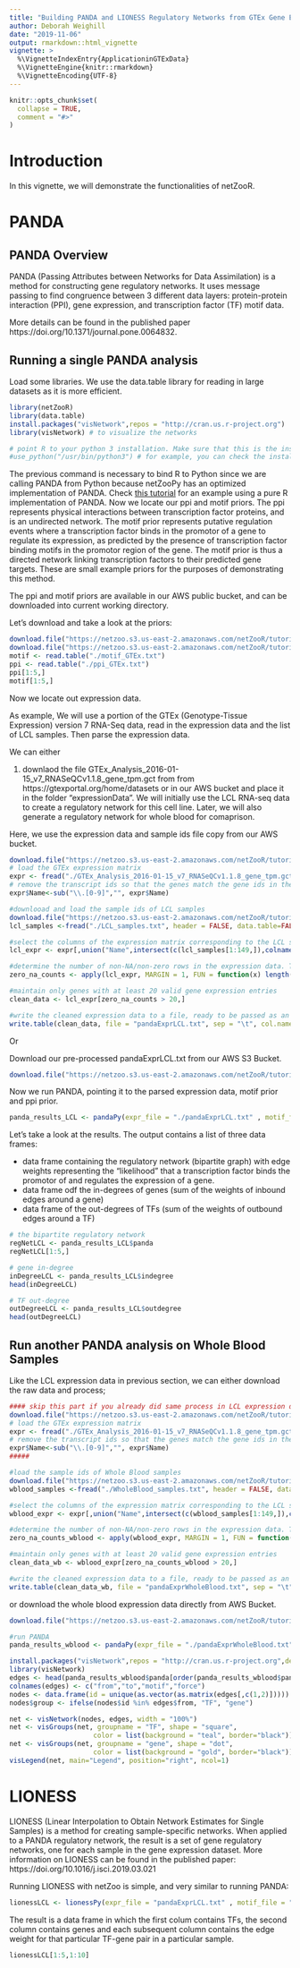 ```yaml
---
title: "Building PANDA and LIONESS Regulatory Networks from GTEx Gene Expression Data in R"
author: Deborah Weighill
date: "2019-11-06"
output: rmarkdown::html_vignette
vignette: >
  %\VignetteIndexEntry{ApplicationinGTExData}
  %\VignetteEngine{knitr::rmarkdown}
  %\VignetteEncoding{UTF-8}
---
```


```r
knitr::opts_chunk$set(
  collapse = TRUE,
  comment = "#>"
)
```


# Introduction
In this vignette, we will demonstrate the functionalities of netZooR. 

# PANDA

## PANDA Overview
PANDA (Passing Attributes between Networks for Data Assimilation) is a method for constructing gene regulatory networks. It uses message passing to find congruence between 3 different data layers: protein-protein interaction (PPI), gene expression, and transcription factor (TF) motif data.

More details can be found in the published paper https://doi.org/10.1371/journal.pone.0064832.

## Running a single PANDA analysis

Load some libraries. We use the data.table library for reading in large datasets as it is more efficient.
```r
library(netZooR)
library(data.table)
install.packages("visNetwork",repos = "http://cran.us.r-project.org")
library(visNetwork) # to visualize the networks
```

```r
# point R to your python 3 installation. Make sure that this is the installation that has all the required python libraries (numpy, scipy, etc) installed. netZooR uses a python implementation of PANDA under the hood.
#use_python("/usr/bin/python3") # for example, you can check the installation with py_config()
```

The previous command is necessary to bind R to Python since we are calling PANDA from Python because netZooPy has an optimized implementation of PANDA. Check [this tutorial](http://netbooks.networkmedicine.org/user/marouenbg/notebooks/netZooR/panda_gtex_tutorial_server.ipynb) for an example using a pure R implementation of PANDA.
Now we locate our ppi and motif priors. The ppi represents physical interactions between transcription factor proteins, and is an undirected network. The motif prior represents putative regulation events where a transcription factor binds in the promotor of a gene to regulate its expression, as predicted by the presence of transcription factor binding motifs in the promotor region of the gene. The motif prior is thus a directed network linking transcription factors to their predicted gene targets. These are small example priors for the purposes of demonstrating this method. 

The ppi and motif priors are available in our AWS public bucket, and can be downloaded into current working directory.

Let's download and take a look at the priors:
```r
download.file("https://netzoo.s3.us-east-2.amazonaws.com/netZooR/tutorial_datasets/motif_GTEx.txt","motif_GTEx.txt")
download.file("https://netzoo.s3.us-east-2.amazonaws.com/netZooR/tutorial_datasets/ppi_GTEx.txt","ppi_GTEx.txt")
motif <- read.table("./motif_GTEx.txt") 
ppi <- read.table("./ppi_GTEx.txt")
ppi[1:5,]
motif[1:5,]
```

Now we locate out expression data. 

As example, We will use a portion of the GTEx (Genotype-Tissue Expression) version 7 RNA-Seq data, read in the expression data and the list of LCL samples. Then parse the expression data.

We can either 

1) downlaod the file GTEx_Analysis_2016-01-15_v7_RNASeQCv1.1.8_gene_tpm.gct from from https://gtexportal.org/home/datasets or in our AWS bucket and place it in the folder "expressionData". We will initially use the LCL RNA-seq data to create a regulatory network for this cell line. Later, we will also generate a regulatory network for whole blood for comaprison. 

Here, we use the expression data and sample ids file copy from our AWS bucket.
```r
download.file("https://netzoo.s3.us-east-2.amazonaws.com/netZooR/tutorial_datasets/GTEx_Analysis_2016-01-15_v7_RNASeQCv1.1.8_gene_tpm.gct","GTEx_Analysis_2016-01-15_v7_RNASeQCv1.1.8_gene_tpm.gct")
# load the GTEx expression matrix
expr <- fread("./GTEx_Analysis_2016-01-15_v7_RNASeQCv1.1.8_gene_tpm.gct", header = TRUE, skip = 2, data.table = TRUE)
# remove the transcript ids so that the genes match the gene ids in the tf-motif prior
expr$Name<-sub("\\.[0-9]","", expr$Name)

#downlooad and load the sample ids of LCL samples
download.file("https://netzoo.s3.us-east-2.amazonaws.com/netZooR/tutorial_datasets/LCL_samples.txt","LCL_samples.txt")
lcl_samples <-fread("./LCL_samples.txt", header = FALSE, data.table=FALSE)

#select the columns of the expression matrix corresponding to the LCL samples.
lcl_expr <- expr[,union("Name",intersect(c(lcl_samples[1:149,]),colnames(expr))), with=FALSE]

#determine the number of non-NA/non-zero rows in the expression data. This is to be able to ensure that PANDA will have enough values in the vectors to calculate pearson correlations between gene expression profiles in the construction of the gene co-exression prior.
zero_na_counts <- apply(lcl_expr, MARGIN = 1, FUN = function(x) length(x[(!is.na(x)| x!=0) ]))

#maintain only genes with at least 20 valid gene expression entries
clean_data <- lcl_expr[zero_na_counts > 20,]

#write the cleaned expression data to a file, ready to be passed as an argument to the PANDA algorithm.
write.table(clean_data, file = "pandaExprLCL.txt", sep = "\t", col.names = FALSE, row.names = FALSE, quote = FALSE)

```

Or

Download our pre-processed pandaExprLCL.txt from our AWS S3 Bucket.
```r
download.file("https://netzoo.s3.us-east-2.amazonaws.com/netZooR/tutorial_datasets/pandaExprLCL.txt","pandaExprLCL.txt")
```

Now we run PANDA, pointing it to the parsed expression data, motif prior and ppi prior.
```r
panda_results_LCL <- pandaPy(expr_file = "./pandaExprLCL.txt" , motif_file = "./motif_GTEx.txt", ppi_file = "./ppi_GTEx.txt", modeProcess="legacy", remove_missing = TRUE)
```

Let's take a look at the results. The output contains a list of three data frames:

* data frame containing the regulatory network (bipartite graph) with edge weights representing the "likelihood" that a transcription factor binds the promotor of and regulates the expression of a gene.  
* data frame odf the in-degrees of genes (sum of the weights of inbound edges around a gene)
* data frame of the out-degrees of TFs (sum of the weights of outbound edges around a TF)

```r
# the bipartite regulatory network
regNetLCL <- panda_results_LCL$panda
regNetLCL[1:5,]

# gene in-degree
inDegreeLCL <- panda_results_LCL$indegree
head(inDegreeLCL)

# TF out-degree
outDegreeLCL <- panda_results_LCL$outdegree
head(outDegreeLCL)
```

## Run another PANDA analysis on Whole Blood Samples

Like the LCL expression data in previous section, we can either download the raw data and process;
```r
#### skip this part if you already did same process in LCL expression data section
download.file("https://netzoo.s3.us-east-2.amazonaws.com/netZooR/tutorial_datasets/GTEx_Analysis_2016-01-15_v7_RNASeQCv1.1.8_gene_tpm.gct","GTEx_Analysis_2016-01-15_v7_RNASeQCv1.1.8_gene_tpm.gct")
# load the GTEx expression matrix
expr <- fread("./GTEx_Analysis_2016-01-15_v7_RNASeQCv1.1.8_gene_tpm.gct", header = TRUE, skip = 2, data.table = TRUE)
# remove the transcript ids so that the genes match the gene ids in the tf-motif prior
expr$Name<-sub("\\.[0-9]","", expr$Name)
#####

#load the sample ids of Whole Blood samples
download.file("https://netzoo.s3.us-east-2.amazonaws.com/netZooR/tutorial_datasets/WholeBlood_samples.txt","WholeBlood_samples.txt")
wblood_samples <-fread("./WholeBlood_samples.txt", header = FALSE, data.table=FALSE)

#select the columns of the expression matrix corresponding to the LCL samples.
wblood_expr <- expr[,union("Name",intersect(c(wblood_samples[1:149,]),colnames(expr))), with=FALSE]

#determine the number of non-NA/non-zero rows in the expression data. This is to be able to ensure that PANDA will have enough values in the vectors to calculate pearson correlations between gene expression profiles in the construction of the gene co-exression prior.
zero_na_counts_wblood <- apply(wblood_expr, MARGIN = 1, FUN = function(x) length(x[(!is.na(x)| x!=0) ]))

#maintain only genes with at least 20 valid gene expression entries
clean_data_wb <- wblood_expr[zero_na_counts_wblood > 20,]

#write the cleaned expression data to a file, ready to be passed as an argument to the PANDA algorithm.
write.table(clean_data_wb, file = "pandaExprWholeBlood.txt", sep = "\t", col.names = FALSE, row.names = FALSE, quote = FALSE)
```

or download the whole blood expression data directly from AWS Bucket.
```r
download.file("https://netzoo.s3.us-east-2.amazonaws.com/netZooR/tutorial_datasets/pandaExprWholeBlood.txt","pandaExprWholeBlood.txt")
```

```r
#run PANDA
panda_results_wblood <- pandaPy(expr_file = "./pandaExprWholeBlood.txt" , motif_file = "./motif_GTEx.txt", ppi_file = "./ppi_GTEx.txt", modeProcess="legacy", remove_missing = TRUE)
```

```r
install.packages("visNetwork",repos = "http://cran.us.r-project.org",dependencies=TRUE)
library(visNetwork)
edges <- head(panda_results_wblood$panda[order(panda_results_wblood$panda$Score,decreasing = TRUE),], 500)
colnames(edges) <- c("from","to","motif","force")
nodes <- data.frame(id = unique(as.vector(as.matrix(edges[,c(1,2)]))))
nodes$group <- ifelse(nodes$id %in% edges$from, "TF", "gene")

net <- visNetwork(nodes, edges, width = "100%")
net <- visGroups(net, groupname = "TF", shape = "square",
                     color = list(background = "teal", border="black"))
net <- visGroups(net, groupname = "gene", shape = "dot",       
                     color = list(background = "gold", border="black"))
visLegend(net, main="Legend", position="right", ncol=1) 
```

# LIONESS

LIONESS (Linear Interpolation to Obtain Network Estimates for Single Samples) is a method for creating sample-specific networks. When applied to a PANDA regulatory network, the result is a set of gene regulatory networks, one for each sample in the gene expression dataset. More information on LIONESS can be found in the published paper: https://doi.org/10.1016/j.isci.2019.03.021

Running LIONESS with netZoo is simple, and very similar to running PANDA:

```r
lionessLCL <- lionessPy(expr_file = "pandaExprLCL.txt" , motif_file = "./motif_GTEx.txt", ppi_file = "./ppi_GTEx.txt", modeProcess="legacy", remove_missing = TRUE)
```

The result is a data frame in which the first colum  contains TFs, the second column contains genes and each subsequent column contains the edge weight for that particular TF-gene pair in a particular sample.

```r
lionessLCL[1:5,1:10]
```




